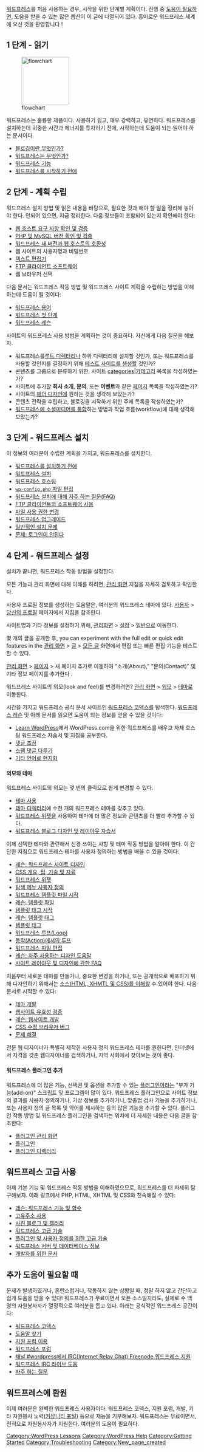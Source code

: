{{Copyedit}}
{{Languages|
{{en|New To WordPress - Where to Start}}
{{ar|جديد على ووردبرس - من أين تبدأ}}
{{es|Nuevo en WordPress - Por dónde empezar}}
{{fi|Uusi Wordpressissä - mistä aloittaa}}
{{fr|Nouveau sur WordPress - Ou commencer}}
{{it|Nuovo su WordPress - Da dove iniziare}}
{{ja|New_To_WordPress_-_Where_to_Start}}
{{ka|WordPress დამწყებთათვის — რითი დავიწყოთ}}
{{ko|New To WordPress - Where to Start}}
{{mk|WordPress_почетник_-_Од_каде_да_почнам}}
{{mya|New_To_WordPress_-_Where_to_Start}}
{{nl|Maak kennis met WordPress &#8211; Een goed begin}}
{{pt-br|Novo no WordPress - por onde começar}}
{{ro|Prima tangent,a( cu WordPress — Cu ce sa( începi}}
{{ru|Новичкам в WordPress — С чего начать}}
{{sk|New To WordPress - Where to Start}}
{{sl|New To WordPress - Where to Start}}
{{th|มือใหม่กับเวิร์ดเพรส_-_เริ่มใช้ยังไง}}
{{zh-cn|WordPress 新手 - 如何开始}}
{{zh-tw|WordPress 新手 - 如何開始}}
}}
[http://www.wordpress.org/ 워드프레스]를 처음 사용하는 경우, 시작을 위한 단계별 계획이다. 진행 중 [[#Need More Help|도움이 필요]]하면, 도움을 받을 수 있는 많은 옵션이 이 글에 나열되어 있다. 흥미로운 워드프레스 세계에 오신 것을 환영합니다 !

== 1 단계 - 읽기==

[[File:stepOneRead.png|125px|thumb|flowchart]]

워드프레스는 훌륭한 제품이다. 사용하기 쉽고, 매우 강력하고, 유연하다. 워드프레스를 설치하는데 귀중한 시간과 에너지를 투자하기 전에, 시작하는데 도움이 되는 읽어야 하는 문서이다.

* [[Introduction to Blogging|블로깅이란 무엇인가?]]
* [[WordPress|워드프레스는 무엇인가?]]
* [[WordPress Features|워드프레스 기능]]
* [[Before You Install|워드프레스를 시작하기 전에]]

==2 단계 - 계획 수립==
워드프레스 설치 방법 및 읽은 내용을 바탕으로, 필요한 것과 해야 할 일을 정리해 놓아야 한다. 안되어 있으면, 지금 정리한다. 다음 정보들이 포함되어 있는지 확인해야 한다:

* [[Hosting_WordPress|웹 호스트 요구 사항 확인 및 검증]]
* [[Hosting_WordPress|PHP 및 MySQL 버전 확인 및 검증]]
* [[Core_Update_Host_Compatibility|워드프레스 새 버전과 웹 호스트의 호환성]]
* 웹 사이트의 사용자명과 비밀번호
* [[Glossary#Text editor|텍스트 편집기]]
* [[FTP_Clients|FTP 클라이언트 소프트웨어]]
* 웹 브라우저 선택

다음 문서는 워드프레스 작동 방법 및 워드프레스 사이트 계획을 수립하는 방법을 이해하는데 도움이 될 것이다:

* [[ko:WordPress Semantics|워드프레스 용어]]
* [[ko:First Steps With WordPress|워드프레스 첫 단계]]
* [[ko:WordPress Lessons|워드프레스 레슨]]

사이트의 워드프레스 사용 방법을 계획하는 것이 중요하다. 자신에게 다음 질문을 해보자.

* 워드프레스를[[Giving_WordPress_Its_Own_Directory|루트 디렉터리]]나 하위 디렉터리에 설치할 것인가, 또는 워드프레스를 사용할 것인지를 결정하기 위해 [[Test_Driving_WordPress|테스트 사이트를 생성]]할 것인가?
* 콘텐츠를 그룹으로 분류하기 위한, 사이트 [[Glossary#C|categories|카테고리]] 목록을 작성하였는가?
* 사이트에 추가할 '''회사 소개''', '''문의''', 또는 '''이벤트'''와 같은 [[Pages|페이지]] 목록을 작성하였는가?
* 사이트의 [[Designing_Headers|헤더 디자인]]에 원하는 것을 생각해 보았는가?
* 콘텐츠 전략을 수립하고, 블로깅을 시작하기 위한 주제 목록을 작성하였는가?
* [http://wordpress.org/extend/ideas/tags/social-media-integration 워드프레스에 소셜미디어를 통합]하는 방법과 작업 흐름(workflow)에 대해 생각해 보았는가?

==3 단계 - 워드프레스 설치==
이 정보와 여러분이 수립한 계획을 가지고, 워드프레스를 설치한다.

* [[Before You Install|워드프레스를 설치하기 전에]]
* [[ko:Installing WordPress|워드프레스 설치]]
* [[Hosting WordPress|워드프레스 호스팅]]
* [[Editing_wp-config.php|<tt>wp-config.php</tt> 파일 편집]]
* [[FAQ Installation|워드프레스 설치에 대해 자주 하는 질문(FAQ)]]
* [[FTP Clients|FTP 클라이언트와 소프트웨어 사용]]
* [[Changing File Permissions|파일 사용 권한 변경]]
* [[Upgrading WordPress|워드프레스 업그레이드]]
* [[Installing WordPress#Common Installation Problems|일반적인 설치 문제]]
* [[Login Trouble|문제: 로그인이 안된다]]

==4 단계 - 워드프레스 설정==
설치가 끝나면, 워드프레스 작동 방법을 설정한다.

모든 기능과 관리 화면에 대해 이해를 하려면, [[Administration_Panels|관리 화면]] 지침을 자세히 검토하고 확인한다.

사용자 프로필 정보를 생성하는 도움말은, 여러분의 워드프레스 테마에 있다. [[Administration_Panels#Your_Profile|사용자]] > [[Users_Your_Profile_SubPanel|당신의 프로필]] 페이지에서 지침을 참조한다.

사이트명과 기타 정보를 설정하기 위해, [[Administration_Panels|관리화면]] > [[Administration_Panels#General|설정]] > [[Settings_General_SubPanel|일반]]으로 이동한다.

몇 개의 글을 공개한 후, you can experiment with the full edit or quick edit features in the [[Administration_Panels|관리 화면]] > [[Administration_Panels#Posts|글]] > [[Posts_Posts_SubPanel|모든 글]] 화면에서 편집 또는 빠른 편집 기능을 테스트할 수 있다. 

[[Administration_Panels|관리 화면]] > [[Pages_Pages_SubPanel|페이지]] > 새 페이지 추가로 이동하여 "소개(About)," "문의(Contact)" 및 기타 정보 페이지를 추가한다 .

워드프레스 사이트의 외모(look and feel)를 변경하려면? [[Administration_Panels|관리 화면]] > [[Administration_Panels#Themes|외모]] > [[Appearance_Themes_SubPanel|테마]]로 이동한다.

시간을 가지고 워드프레스 공식 문서 사이트인 [[Main Page|워드프레스 코덱스]]를 탐색한다. [[WordPress Lessons|워드프레스 레슨]] 및 아래 문서를 읽으면 도움이 되는 정보를 얻을 수 있을 것이다:

* [http://learn.wordpress.com/ Learn WordPress]에서 WordPress.com을 위한 워드프레스를 배우고 자체 호스팅 워드프레스 자습서 및 지침을 공부한다.
* [[Comment Moderation|댓글 조정]]
* [[Comment Spam|스팸 댓글 다루기]]
* [[Localization|기타 언어로 현지화]]

====외모와 테마====
워드프레스 사이트의 외모는 몇 번의 클릭으로 쉽게 변경할 수 있다.

* [[Using Themes|테마 사용]]
* [http://wordpress.org/extend/themes/ 테마 디렉터리]에 수천 개의 워드프레스 테마를 갖추고 있다.
* [[WordPress Widgets|워드프레스 위젯]]을 사용하여 테마에 더 많은 정보와 콘텐츠를 더 빨리 추가할 수 있다.
* [[Blog Design and Layout|워드프레스 블로그 디자인 및 레이아웃 자습서]]

이제 선택한 테마와 관련해서 신경 쓰이는 사항 및 테마 작동 방법을 알아야 한다. 이 간단한 지침으로 워드프레스 테마를 사용자 정의하는 방법을 배울 수 있을 것이다:

* [[WordPress Lessons#Designing Your WordPress Site|레슨: 워드프레스 사이트 디자인]]
* [[CSS|CSS 개요, 팁, 기술 및 자료]]
* [[WordPress Widgets|워드프레스 위젯]]
* [[Navigation_Menus|탐색 메뉴 사용자 정의]]
* [[Stepping Into Templates|워드프레스 템플릿 파일 시작]]
* [[WordPress Lessons#Templates|레슨: 템플릿 파일]]
* [[Stepping Into Template Tags|템플릿 태그 시작]]
* [[WordPress Lessons#Template Tags|레슨: 템플릿 태그]]
* [[Template Tags|템플릿 태그]]
* [[The Loop|워드프레스 루프(Loop)]]
* [[The Loop in Action|동작(Action)에서의 루프]]
* [[Editing Files|워드프레스 파일 편집]]
* [[Blog Design and Layout# Frequently Requested Design Help|레슨: 자주 사용하는 디자인 도움말]]
* [[FAQ_Layout and Design|사이트 레이아웃 및 디자인에 관한 FAQ ]]

처음부터 새로운 테마를 만들거나, 중요한 변경을 하거나, 또는 공개적으로 배포하기 위해 디자인하기 위해서는 [[Know Your Sources|소스(HTML, XHMTL 및 CSS)를 이해]]할 수 있어야 한다. 다음 문서로 시작할 수 있다:

* [[Theme Development|테마 개발]]
* [[Validating a Website|웹사이트 유효성 검증]]
* [[WordPress Lessons#Website Development|레슨: 웹사이트 개발]]
* [[CSS Fixing Browser Bugs|CSS 수정 브라우저 버그]]
* [[CSS Troubleshooting|문제 해결]]

전문 웹 디자이너가 특별히 제작한 사용자 정의 워드프레스 테마를 원한다면, 인터넷에서 자격을 갖춘 웹디자이너를 검색하거나, 지역 사회에서 찾아보는 것이 좋다.

====워드프레스 플러그인 추가====
워드프레스에 더 많은 기능, 선택권 및 옵션을 추가할 수 있는 [[Plugins|플러그인]]이라는 "부가 기능(add-on)" 스크립트 및 프로그램이 많이 있다. 워드프레스 플러그인으로 사이트 정보의 결과를 사용자 정의하거나, 기상 정보를 추가하거나, 맞춤법 검사 기능을 추가하거나, 또는 사용자 정의 글 목록 및 약어를 제시하는 등의 많은 기능을 추가할 수 있다. 플러그인 작동 방법 및 워드프레스 플러그인을 검색하는 위치에 더 자세한 내용은 다음 글을 참조한다:

* [[Plugins_Plugins_SubPanel|플러그인 관리 화면]]
* [[Plugins|플러그인]]
* [http://wordpress.org/extend/plugins/ 플러그인 디렉터리]

==워드프레스 고급 사용==
이제 기본 기능 및 워드프레스 작동 방법을 이해하였으므로, 워드프레스를 더 자세히 탐구해보자. 아래 링크에서 PHP, HTML, XHTML 및 CSS와 친숙해질 수 있다:
* [[WordPress Lessons#Features and Functions|레슨: 워드프레스 기능 및 함수]]
* [[Using Permalinks|고유주소 사용]]
* [[Photoblogs and Galleries|사진 블로그 및 갤러리]]
* [[Advanced Topics#WordPress Advanced Techniques|워드프레스 고급 기술]]
* [[Advanced Topics# WordPress Plugins and Customization|플러그인 및 사용자 정의를 위한 고급 기술]]
* [[Advanced Topics#Server and Database Information|워드프레스 서버 및 데이터베이스 정보]]
* [[Developer Documentation|개발자를 위한 문서]]

==추가 도움이 필요할 때==

문제가 발생하였거나, 혼란스럽거나, 작동하지 않는 상황일 때, 정말 하지 않고 간단하고 쉽게 도움을 받을 수 있다! 워드프레스가 무료이면서 오픈 소스일지라도, 실제로 수 백 명의 자원봉사자가 열정적으로 여러분을 돕고 있다. 아래는 공식적인 워드프레스 공간이다:

* [http://codex.wordpress.org/ 워드프레스 코덱스]
* [[Getting More Help|도움말 찾기]]
* [[Using the Support Forums|지원 포럼 이용]]
* [http://www.wordpress.org/support 워드프레스 포럼]
* [[IRC|채널 #wordpress에서 IRC(Internet Relay Chat) Freenode 워드프레스 지원]]
* [[WordPress IRC Live Help|워드프레스 IRC 라이브 도움]]
* [[FAQ|자주 하는 질문]]

==워드프레스에 환원==

이제 여러분은 완벽한 워드프레스 사용자이다.  워드프레스 코덱스, 지원 포럼, 개발, 기타 자원봉사 노력([[Codex:Community_Portal|커뮤니티 포털]]) 등으로 재능을 기부해보자. 워드프레스는 무료이면서, 전적으로 자원봉사자가 지원한다. 여러분의 도움이 필요하다.
 

[[Category:WordPress Lessons]]
[[Category:WordPress Help]]
[[Category:Getting Started]]
[[Category:Troubleshooting]]

[[Category:New_page_created]]